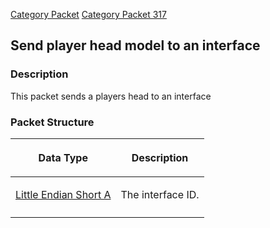 [[Category Packet]]
[[Category Packet 317]]
{{packet|name=Send player head model to an interface|description=Sends the player head model to an interface.|opcode=185|type=Fixed|length=2|revision=317}}
== Send player head model to an interface ==

=== Description ===

This packet sends a players head to an interface

=== Packet Structure ===
{|border=2
! Data Type
! Description
|-
| [[Little Endian Short A]]
| The interface ID.
|-
|}